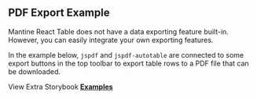 
<Head>
  <title>PDF Export Example - Mantine React Table Docs</title>
  <meta
    name="description"
    content="An example of how to export data to PDF using Mantine React Table."
  />
  <meta
    property="og:title"
    content="Data Exporting Mantine React Table Example"
  />
  <meta
    property="og:description"
    content="Learn how to add data exporting PDF functionality to Mantine React Table."
  />
</Head>

## PDF Export Example

Mantine React Table does not have a data exporting feature built-in. However, you can easily integrate your own exporting features.

In the example below, `jspdf` and `jspdf-autotable` are connected to some export buttons in the top toolbar to export table rows to a PDF file that can be downloaded.

<Examples isPage />

View Extra Storybook **[Examples](https://www.mantine-react-table.dev/?path=/story/prop-playground--default)**
